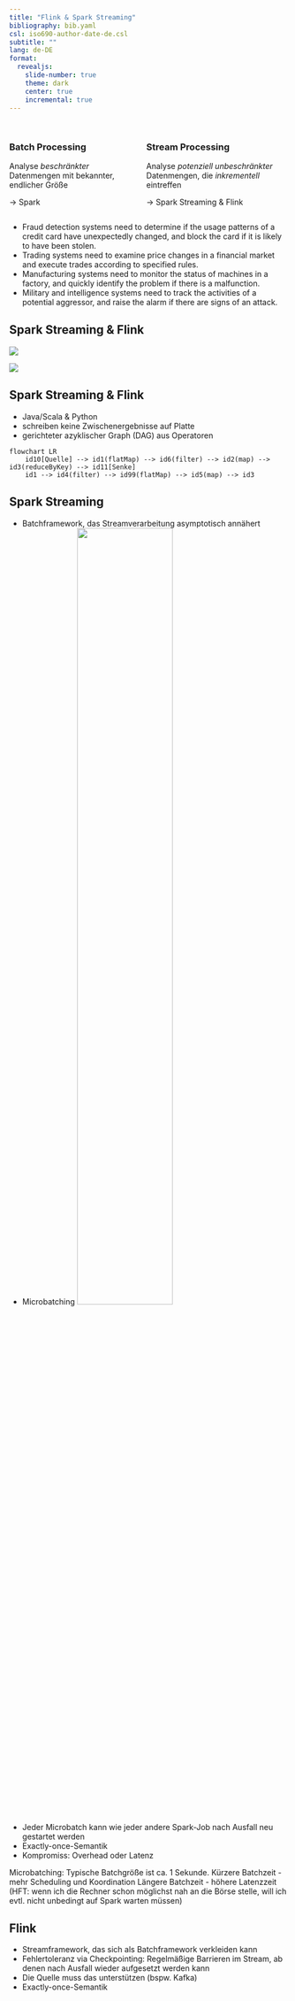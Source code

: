 ```yaml
---
title: "Flink & Spark Streaming"
bibliography: bib.yaml
csl: iso690-author-date-de.csl
subtitle: ""
lang: de-DE
format:
  revealjs:
    slide-number: true
    theme: dark
    center: true
    incremental: true
---
```


##

::::{.columns}
:::{.column}

### Batch Processing

Analyse _beschränkter_ Datenmengen mit bekannter, endlicher Größe

→ Spark

:::
:::{.column .fragment}

### Stream Processing

Analyse _potenziell unbeschränkter_ Datenmengen, die _inkrementell_ eintreffen

→ Spark Streaming & Flink

:::
::::

::: {.notes}
- Fraud detection systems need to determine if the usage patterns of a credit card have unexpectedly changed, and block the card if it is likely to have been stolen.
- Trading systems need to examine price changes in a financial market and execute trades according to specified rules.
- Manufacturing systems need to monitor the status of machines in a factory, and quickly identify the problem if there is a malfunction.
- Military and intelligence systems need to track the activities of a potential aggressor, and raise the alarm if there are signs of an attack.
:::

## Spark Streaming & Flink

::: {.r-stack}
![](assets/streaming-arch.png){}

![](assets/flink-header-logo.png){.fragment}

:::

## Spark Streaming & Flink

:::{.nonincremental}
- Java/Scala & Python
- schreiben keine Zwischenergebnisse auf Platte
- gerichteter azyklischer Graph (DAG) aus Operatoren
```mermaid
flowchart LR
    id10[Quelle] --> id1(flatMap) --> id6(filter) --> id2(map) --> id3(reduceByKey) --> id11[Senke]
    id1 --> id4(filter) --> id99(flatMap) --> id5(map) --> id3
```
:::

## Spark Streaming

- Batchframework, das Streamverarbeitung asymptotisch annähert
- Microbatching
![](assets/streaming-flow.png){width="60%"}
- Jeder Microbatch kann wie jeder andere Spark-Job nach Ausfall neu gestartet werden
- Exactly-once-Semantik
- Kompromiss: Overhead oder Latenz


::::: {.notes}
Microbatching: Typische Batchgröße ist ca. 1 Sekunde. 
Kürzere Batchzeit - mehr Scheduling und Koordination
Längere Batchzeit - höhere Latenzzeit (HFT: wenn ich die Rechner schon möglichst nah an die Börse stelle,
will ich evtl. nicht unbedingt auf Spark warten müssen)
:::::

## Flink

- Streamframework, das sich als Batchframework verkleiden kann
- Fehlertoleranz via Checkpointing: Regelmäßige Barrieren im Stream, ab denen nach Ausfall wieder aufgesetzt werden kann
- Die Quelle muss das unterstützen (bspw. Kafka)
- Exactly-once-Semantik


